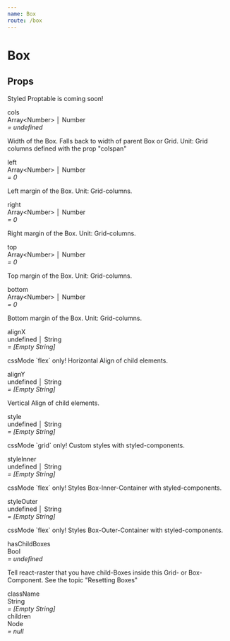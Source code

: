 ```yaml
---
name: Box
route: /box
---
```



# Box

## Props

Styled Proptable is coming soon!

<Props of={Box} />
<Props of={Grid} />


<div className="Props__Container-jirKCc dPXHkt">
    <div>
        <div className="PropsTable__Container-iivJWw gUnLTo">
            <div className="PropsTable__Line-cyWEmY cNnoOO">
                <div className="PropsTable__Content-gQeRjc dseXvL">
                    <div className="PropsTable__Column-bEUPQe PropsTable__ColumnName-fFiAb hcttXK">
                        <span className="PropsTable__PropName-hnGiVY dBACRe">
                            cols
                        </span>
                    </div>
                    <div className="PropsTable__Column-bEUPQe PropsTable__ColumnType-eeRrFP bDWwnH">
                        <span className="PropsTable__PropType-eHQrbF fTJiWl">
                            Array&lt;Number&gt; │ Number
                        </span>
                    </div>
                    <div className="PropsTable__Column-bEUPQe PropsTable__ColumnValue-gNLuoz kFUMBi">
                        <span className="PropsTable__PropDefaultValue-enfNMc cfvmpw">
                            <em>= undefined</em>
                        </span>
                    </div>
                </div>
                <p className="PropsTable__Paragraph-hVmQwH gLzbbx">
                    Width of the Box. Falls back to width of parent Box or Grid.
                    Unit: Grid columns defined with the prop "colspan"
                </p>
            </div>
            <div className="PropsTable__Line-cyWEmY cNnoOO">
                <div className="PropsTable__Content-gQeRjc dseXvL">
                    <div className="PropsTable__Column-bEUPQe PropsTable__ColumnName-fFiAb hcttXK">
                        <span className="PropsTable__PropName-hnGiVY dBACRe">
                            left
                        </span>
                    </div>
                    <div className="PropsTable__Column-bEUPQe PropsTable__ColumnType-eeRrFP bDWwnH">
                        <span className="PropsTable__PropType-eHQrbF fTJiWl">
                            Array&lt;Number&gt; │ Number
                        </span>
                    </div>
                    <div className="PropsTable__Column-bEUPQe PropsTable__ColumnValue-gNLuoz kFUMBi">
                        <span className="PropsTable__PropDefaultValue-enfNMc cfvmpw">
                            <em>= 0</em>
                        </span>
                    </div>
                </div>
                <p className="PropsTable__Paragraph-hVmQwH gLzbbx">
                    Left margin of the Box. Unit: Grid-columns.
                </p>
            </div>
            <div className="PropsTable__Line-cyWEmY cNnoOO">
                <div className="PropsTable__Content-gQeRjc dseXvL">
                    <div className="PropsTable__Column-bEUPQe PropsTable__ColumnName-fFiAb hcttXK">
                        <span className="PropsTable__PropName-hnGiVY dBACRe">
                            right
                        </span>
                    </div>
                    <div className="PropsTable__Column-bEUPQe PropsTable__ColumnType-eeRrFP bDWwnH">
                        <span className="PropsTable__PropType-eHQrbF fTJiWl">
                            Array&lt;Number&gt; │ Number
                        </span>
                    </div>
                    <div className="PropsTable__Column-bEUPQe PropsTable__ColumnValue-gNLuoz kFUMBi">
                        <span className="PropsTable__PropDefaultValue-enfNMc cfvmpw">
                            <em>= 0</em>
                        </span>
                    </div>
                </div>
                <p className="PropsTable__Paragraph-hVmQwH gLzbbx">
                    Right margin of the Box. Unit: Grid-columns.
                </p>
            </div>
            <div className="PropsTable__Line-cyWEmY cNnoOO">
                <div className="PropsTable__Content-gQeRjc dseXvL">
                    <div className="PropsTable__Column-bEUPQe PropsTable__ColumnName-fFiAb hcttXK">
                        <span className="PropsTable__PropName-hnGiVY dBACRe">
                            top
                        </span>
                    </div>
                    <div className="PropsTable__Column-bEUPQe PropsTable__ColumnType-eeRrFP bDWwnH">
                        <span className="PropsTable__PropType-eHQrbF fTJiWl">
                            Array&lt;Number&gt; │ Number
                        </span>
                    </div>
                    <div className="PropsTable__Column-bEUPQe PropsTable__ColumnValue-gNLuoz kFUMBi">
                        <span className="PropsTable__PropDefaultValue-enfNMc cfvmpw">
                            <em>= 0</em>
                        </span>
                    </div>
                </div>
                <p className="PropsTable__Paragraph-hVmQwH gLzbbx">
                    Top margin of the Box. Unit: Grid-columns.
                </p>
            </div>
            <div className="PropsTable__Line-cyWEmY cNnoOO">
                <div className="PropsTable__Content-gQeRjc dseXvL">
                    <div className="PropsTable__Column-bEUPQe PropsTable__ColumnName-fFiAb hcttXK">
                        <span className="PropsTable__PropName-hnGiVY dBACRe">
                            bottom
                        </span>
                    </div>
                    <div className="PropsTable__Column-bEUPQe PropsTable__ColumnType-eeRrFP bDWwnH">
                        <span className="PropsTable__PropType-eHQrbF fTJiWl">
                            Array&lt;Number&gt; │ Number
                        </span>
                    </div>
                    <div className="PropsTable__Column-bEUPQe PropsTable__ColumnValue-gNLuoz kFUMBi">
                        <span className="PropsTable__PropDefaultValue-enfNMc cfvmpw">
                            <em>= 0</em>
                        </span>
                    </div>
                </div>
                <p className="PropsTable__Paragraph-hVmQwH gLzbbx">
                    Bottom margin of the Box. Unit: Grid-columns.
                </p>
            </div>
            <div className="PropsTable__Line-cyWEmY cNnoOO">
                <div className="PropsTable__Content-gQeRjc dseXvL">
                    <div className="PropsTable__Column-bEUPQe PropsTable__ColumnName-fFiAb hcttXK">
                        <span className="PropsTable__PropName-hnGiVY dBACRe">
                            alignX
                        </span>
                    </div>
                    <div className="PropsTable__Column-bEUPQe PropsTable__ColumnType-eeRrFP bDWwnH">
                        <span className="PropsTable__PropType-eHQrbF fTJiWl">
                            undefined │ String
                        </span>
                    </div>
                    <div className="PropsTable__Column-bEUPQe PropsTable__ColumnValue-gNLuoz kFUMBi">
                        <span className="PropsTable__PropDefaultValue-enfNMc cfvmpw">
                            <em>= [Empty String]</em>
                        </span>
                    </div>
                </div>
                <p className="PropsTable__Paragraph-hVmQwH gLzbbx">
                    cssMode `flex` only! Horizontal Align of child elements.
                </p>
            </div>
            <div className="PropsTable__Line-cyWEmY cNnoOO">
                <div className="PropsTable__Content-gQeRjc dseXvL">
                    <div className="PropsTable__Column-bEUPQe PropsTable__ColumnName-fFiAb hcttXK">
                        <span className="PropsTable__PropName-hnGiVY dBACRe">
                            alignY
                        </span>
                    </div>
                    <div className="PropsTable__Column-bEUPQe PropsTable__ColumnType-eeRrFP bDWwnH">
                        <span className="PropsTable__PropType-eHQrbF fTJiWl">
                            undefined │ String
                        </span>
                    </div>
                    <div className="PropsTable__Column-bEUPQe PropsTable__ColumnValue-gNLuoz kFUMBi">
                        <span className="PropsTable__PropDefaultValue-enfNMc cfvmpw">
                            <em>= [Empty String]</em>
                        </span>
                    </div>
                </div>
                <p className="PropsTable__Paragraph-hVmQwH gLzbbx">
                    Vertical Align of child elements.
                </p>
            </div>
            <div className="PropsTable__Line-cyWEmY cNnoOO">
                <div className="PropsTable__Content-gQeRjc dseXvL">
                    <div className="PropsTable__Column-bEUPQe PropsTable__ColumnName-fFiAb hcttXK">
                        <span className="PropsTable__PropName-hnGiVY dBACRe">
                            style
                        </span>
                    </div>
                    <div className="PropsTable__Column-bEUPQe PropsTable__ColumnType-eeRrFP bDWwnH">
                        <span className="PropsTable__PropType-eHQrbF fTJiWl">
                            undefined │ String
                        </span>
                    </div>
                    <div className="PropsTable__Column-bEUPQe PropsTable__ColumnValue-gNLuoz kFUMBi">
                        <span className="PropsTable__PropDefaultValue-enfNMc cfvmpw">
                            <em>= [Empty String]</em>
                        </span>
                    </div>
                </div>
                <p className="PropsTable__Paragraph-hVmQwH gLzbbx">
                    cssMode `grid` only! Custom styles with styled-components.
                </p>
            </div>
            <div className="PropsTable__Line-cyWEmY cNnoOO">
                <div className="PropsTable__Content-gQeRjc dseXvL">
                    <div className="PropsTable__Column-bEUPQe PropsTable__ColumnName-fFiAb hcttXK">
                        <span className="PropsTable__PropName-hnGiVY dBACRe">
                            styleInner
                        </span>
                    </div>
                    <div className="PropsTable__Column-bEUPQe PropsTable__ColumnType-eeRrFP bDWwnH">
                        <span className="PropsTable__PropType-eHQrbF fTJiWl">
                            undefined │ String
                        </span>
                    </div>
                    <div className="PropsTable__Column-bEUPQe PropsTable__ColumnValue-gNLuoz kFUMBi">
                        <span className="PropsTable__PropDefaultValue-enfNMc cfvmpw">
                            <em>= [Empty String]</em>
                        </span>
                    </div>
                </div>
                <p className="PropsTable__Paragraph-hVmQwH gLzbbx">
                    cssMode `flex` only! Styles Box-Inner-Container with
                    styled-components.
                </p>
            </div>
            <div className="PropsTable__Line-cyWEmY cNnoOO">
                <div className="PropsTable__Content-gQeRjc dseXvL">
                    <div className="PropsTable__Column-bEUPQe PropsTable__ColumnName-fFiAb hcttXK">
                        <span className="PropsTable__PropName-hnGiVY dBACRe">
                            styleOuter
                        </span>
                    </div>
                    <div className="PropsTable__Column-bEUPQe PropsTable__ColumnType-eeRrFP bDWwnH">
                        <span className="PropsTable__PropType-eHQrbF fTJiWl">
                            undefined │ String
                        </span>
                    </div>
                    <div className="PropsTable__Column-bEUPQe PropsTable__ColumnValue-gNLuoz kFUMBi">
                        <span className="PropsTable__PropDefaultValue-enfNMc cfvmpw">
                            <em>= [Empty String]</em>
                        </span>
                    </div>
                </div>
                <p className="PropsTable__Paragraph-hVmQwH gLzbbx">
                    cssMode `flex` only! Styles Box-Outer-Container with
                    styled-components.
                </p>
            </div>
            <div className="PropsTable__Line-cyWEmY cNnoOO">
                <div className="PropsTable__Content-gQeRjc dseXvL">
                    <div className="PropsTable__Column-bEUPQe PropsTable__ColumnName-fFiAb hcttXK">
                        <span className="PropsTable__PropName-hnGiVY dBACRe">
                            hasChildBoxes
                        </span>
                    </div>
                    <div className="PropsTable__Column-bEUPQe PropsTable__ColumnType-eeRrFP bDWwnH">
                        <span className="PropsTable__PropType-eHQrbF fTJiWl">
                            Bool
                        </span>
                    </div>
                    <div className="PropsTable__Column-bEUPQe PropsTable__ColumnValue-gNLuoz kFUMBi">
                        <span className="PropsTable__PropDefaultValue-enfNMc cfvmpw">
                            <em>= undefined</em>
                        </span>
                    </div>
                </div>
                <p className="PropsTable__Paragraph-hVmQwH gLzbbx">
                    Tell react-raster that you have child-Boxes inside this
                    Grid- or Box-Component. See the topic "Resetting Boxes"
                </p>
            </div>
            <div className="PropsTable__Line-cyWEmY cNnoOO">
                <div className="PropsTable__Content-gQeRjc dseXvL">
                    <div className="PropsTable__Column-bEUPQe PropsTable__ColumnName-fFiAb hcttXK">
                        <span className="PropsTable__PropName-hnGiVY dBACRe">
                            className
                        </span>
                    </div>
                    <div className="PropsTable__Column-bEUPQe PropsTable__ColumnType-eeRrFP bDWwnH">
                        <span className="PropsTable__PropType-eHQrbF fTJiWl">
                            String
                        </span>
                    </div>
                    <div className="PropsTable__Column-bEUPQe PropsTable__ColumnValue-gNLuoz kFUMBi">
                        <span className="PropsTable__PropDefaultValue-enfNMc cfvmpw">
                            <em>= [Empty String]</em>
                        </span>
                    </div>
                </div>
            </div>
            <div className="PropsTable__Line-cyWEmY cNnoOO">
                <div className="PropsTable__Content-gQeRjc dseXvL">
                    <div className="PropsTable__Column-bEUPQe PropsTable__ColumnName-fFiAb hcttXK">
                        <span className="PropsTable__PropName-hnGiVY dBACRe">
                            children
                        </span>
                    </div>
                    <div className="PropsTable__Column-bEUPQe PropsTable__ColumnType-eeRrFP bDWwnH">
                        <span className="PropsTable__PropType-eHQrbF fTJiWl">
                            Node
                        </span>
                    </div>
                    <div className="PropsTable__Column-bEUPQe PropsTable__ColumnValue-gNLuoz kFUMBi">
                        <span className="PropsTable__PropDefaultValue-enfNMc cfvmpw">
                            <em>= null</em>
                        </span>
                    </div>
                </div>
            </div>
        </div>
    </div>
</div>
